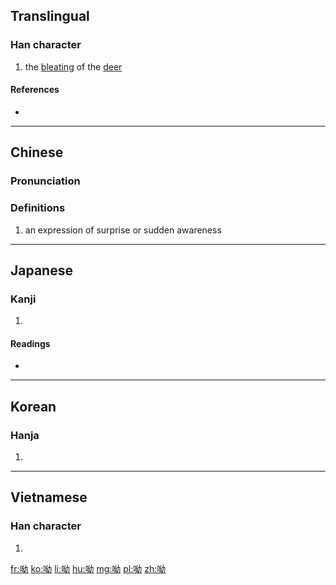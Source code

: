 ==Translingual==

===Han character===
{{Han char|rn=30|rad=口|as=05|sn=8|four=64027|canj=RVIS|ids=⿰口幼}}

# the [[bleat]]ing of the [[deer]]

====References====
* {{Han ref|kx=0181.320|dkj=03437|dj=0400.010|hdz=10610.100|uh=5466|ud=21606|bh=CBE7|bd=52199}}

----

==Chinese==
{{zh-forms}}

===Pronunciation===
{{zh-pron
|m=yōu
|c=jau1
|h=pfs=
|md=
|mn=
|w=
|mc=y
|oc=y
|cat=n
}}

===Definitions===
{{zh-hanzi}}

# an expression of surprise or sudden awareness
#: {{zh-usex|呦！你 怎麼 也 來 了？|Hey! Fancy seeing you here.}}
#: {{zh-usex|呦，飯 糊 了！|Oh no, the rice is burnt.}}

----

==Japanese==

===Kanji===
{{ja-kanji|grade=|rs=口05}}

# {{defn|lang=ja|sort=口05}}

====Readings====
* {{ja-readings|on=[[ゆう]] (いう, yuu), [[ゆ]] (yu), [[おう]] (あう, oo), [[よう]] (えう,yoo)|kun=[[むせぶ]] (musebu), [[さけぶ]] (sakebu)}}

----

==Korean==

===Hanja===
{{ko-hanja|hangeul=유|rv=yu|mr=yu}}

# {{defn|lang=ko|sort=口05}}

----

==Vietnamese==

===Han character===
{{vi-hantu|[[u]], [[ạo]], [[ao]], [[ào]]|rs=口05}}

# {{defn|lang=vi|sort=口05}}

[[fr:呦]]
[[ko:呦]]
[[li:呦]]
[[hu:呦]]
[[mg:呦]]
[[pl:呦]]
[[zh:呦]]